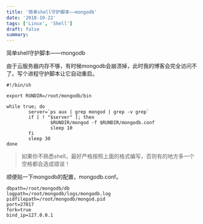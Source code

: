 ```yaml
---
title: '简单shell守护脚本——mongodb'
date: '2018-10-22'
tags: ['Linux', 'Shell']
draft: false
summary: 
---
```


简单shell守护脚本——mongodb

由于云服务器内存不够，有时候mongodb会崩溃掉，此时我的博客会完全访问不了。写个进程守护脚本让它自动重启。
```
#!/bin/sh

export RUNDIR=/root/mongodb/bin

while true; do
        server=`ps aux | grep mongod | grep -v grep`
        if [ ! "$server" ]; then
                $RUNDIR/mongod -f $RUNDIR/mongodb.conf
                sleep 10
        fi
        sleep 30
done

```
> 如果你不熟悉shell，最好严格按照上面的格式编写，否则有的地方多一个空格都会造成错误！

顺便贴一下mongodb的配置，mongodb.conf。
```
dbpath=/root/mongodb/db
logpath=/root/mongodb/logs/mongodb.log
pidfilepath=/root/mongodb/mongod.pid
port=27017
fork=true
bind_ip=127.0.0.1
```